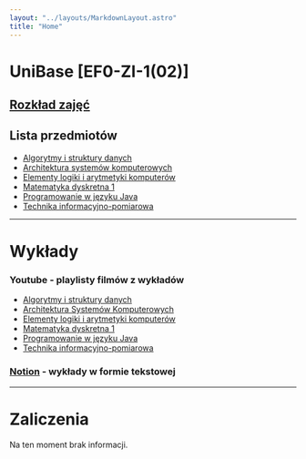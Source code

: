 ```yaml
---
layout: "../layouts/MarkdownLayout.astro"
title: "Home"
---
```


# UniBase [EF0-ZI-1(02)]

## [**Rozkład zajęć**](https://weii.prz.edu.pl/fcp/HGBUKOQtTKlQhbx08SlkTVRZeUTgtCgg9ACFDC0RGTXhBG1gnBVcoFW8SBDRKHg/6/public/pliki/madam/lato2023/1fi.pdf#page=2)

## Lista przedmiotów

- [Algorytmy i struktury danych](/przedmioty/algorytmy-i-struktury-danych)
- [Architektura systemów komputerowych](/przedmioty/architektura-systemów-komputerowych)
- [Elementy logiki i arytmetyki komputerów](/przedmioty/elementy-logiki-i-arytmetyki-komputerów)
- [Matematyka dyskretna 1](/przedmioty/matematyka-dyskretna-1)
- [Programowanie w języku Java](/przedmioty/programowanie-w-języku-java)
- [Technika informacyjno-pomiarowa](/przedmioty/technika-informacyjno-pomiarowa)

---

<h1 id="wyklady">Wykłady</h1>

### **Youtube** - playlisty filmów z wykładów

- [Algorytmy i struktury danych](https://www.youtube.com/playlist?list=PLxnzOnUpNzMBnLVsncQvUQikhwiMn4r3I)
- [Architektura Systemów Komputerowych](https://www.youtube.com/playlist?list=PLxnzOnUpNzMBcamvzq0ktoyRrVv7d7crM)
- [Elementy logiki i arytmetyki komputerów](https://www.youtube.com/playlist?list=PLxnzOnUpNzMAvL1udN8UGa1Mt_JcosjOx)
- [Matematyka dyskretna 1](https://www.youtube.com/playlist?list=PLxnzOnUpNzMCBngo5cntWZPrCtTiSSSZF)
- [Programowanie w języku Java](https://www.youtube.com/playlist?list=PLxnzOnUpNzMBdvsYbqp4fe9tS5YmHTHO-)
- [Technika informacyjno-pomiarowa](https://www.youtube.com/playlist?list=PLxnzOnUpNzMAAeX1KSctnOTJul-Zk29bP)

### [**Notion**](https://www.notion.so/c1bc23bc0da841e78e3a4ae7aa1fb8a5?v=d06394825921465baf4a3a6cd41ebaf5) - wykłady w formie tekstowej

---

<h1 id="zaliczenia">Zaliczenia</h1>

Na ten moment brak informacji.

